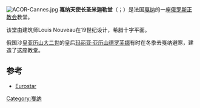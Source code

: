 [[File:ACOR-Cannes.jpg|thumb]]
'''戛纳天使长圣米迦勒堂'''（{{lang-fr|Église Saint-Michel-Archange de Cannes}}；{{lang-ru|Церковь Архангела Михаила}}）是法国[[戛纳|戛纳]]的一座[[俄罗斯正教会|俄罗斯正教会]]教堂。

该堂由建筑师Louis Nouveau在19世纪设计，希腊十字平面。 

俄国沙皇[[亞歷山大二世_(俄國)|亚历山大二世]]的皇后[[瑪麗亞·亞歷山德羅芙娜_(黑森-萊茵的郡主)|玛丽亚·亚历山德罗芙娜]]有时在冬季去戛纳避寒，建造了这座教堂。

==参考==
* [https://archive.is/20130122161152/http://uk.eurostar.com/uk/travel-to-france/travel-to-french-riviera/travel-to-cannes/attractions/st-michael-the-archangel-s-church-idp-5821816 Eurostar]

{{coord|43|32|46|N|7|02|23|E|type:city_source:kolossus-plwiki|display=title}}
[[Category:戛纳|Category:戛纳]]